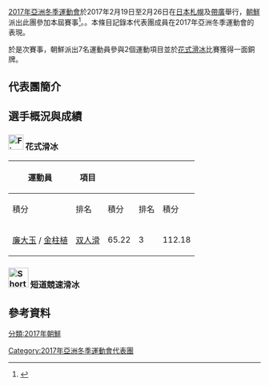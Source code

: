 [[2017年亞洲冬季運動會|2017年亞洲冬季運動會]]於2017年2月19日至2月26日在[[日本|日本]][[札幌|札幌]]及[[帶廣|帶廣]]舉行，[[朝鮮|朝鮮]]派出此團參加本屆賽事<ref>{{cite web |url=http://www.ocasia.org/Game/GameParticular.aspx?9QoyD9QEWPenUzDm9A5cxw== |title=Sapporo 2017 |website=www.ocasia.org/ |publisher=[[Olympic_Council_of_Asia|Olympic Council of Asia]] |access-date=25 November 2016 |deadurl=yes |archiveurl=https://web.archive.org/web/20161111113043/http://www.ocasia.org/Game/GameParticular.aspx?9QoyD9QEWPenUzDm9A5cxw== |archivedate=2016年11月11日 |df= }}</ref>。。本條目記錄本代表團成員在2017年亞洲冬季運動會的表現。

於是次賽事，朝鮮派出7名運動員參與2個運動項目並於[[花式滑冰|花式滑冰]]比賽獲得一面銅牌。

==代表團簡介==

==選手概況與成績==
=== [[File:Figure_skating_pictogram.svg|30px]] 花式滑冰 ===
{|class="wikitable" style="font-size:90%" 
|-
! rowspan="2"|運動員
! rowspan="2"|項目
! colspan="2"|{{abbr|SP|短曲}}
! colspan="2"|{{abbr|FP|長曲}}
! colspan="2"|總分
|-
!積分
!排名
!積分
!排名
!積分
!排名
|-align="center"
|align="left"|[[廉大玉|廉大玉]] / [[金柱植|金柱植]]
|rowspan="2" align="left"|[[2017年亞洲冬季運動會花式滑冰比賽結果#男子單人|双人滑]]
|65.22
|3
|112.18
|3
|177.40
|{{bronze03}}
|}

===[[File:Short_track_speed_skating_pictogram.svg|40px]] 短道競速滑冰===

==參考資料==
{{reflist}}
{{模板:2017年亞洲冬季運動會代表團}}
[[分類:2017年朝鮮|分類:2017年朝鮮]]
[[Category:2017年亞洲冬季運動會代表團|Category:2017年亞洲冬季運動會代表團]]